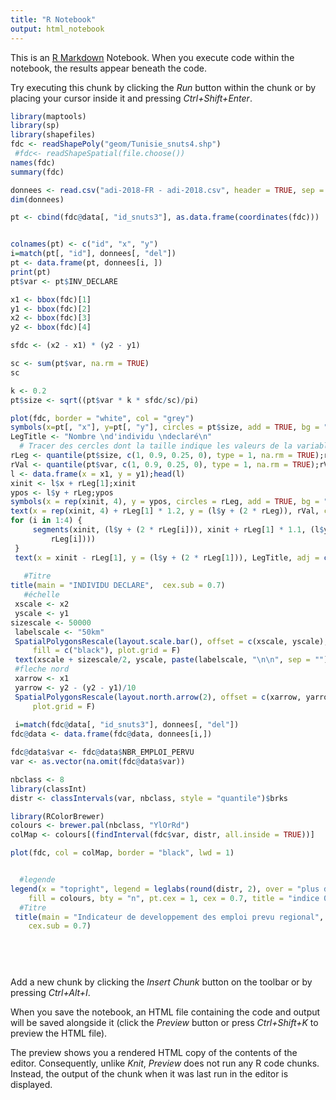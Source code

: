 ```yaml
---
title: "R Notebook"
output: html_notebook
---
```


This is an [R Markdown](http://rmarkdown.rstudio.com) Notebook. When you execute code within the notebook, the results appear beneath the code. 

Try executing this chunk by clicking the *Run* button within the chunk or by placing your cursor inside it and pressing *Ctrl+Shift+Enter*. 

```r
library(maptools)
library(sp)
library(shapefiles)
fdc <- readShapePoly("geom/Tunisie_snuts4.shp")
 #fdc<- readShapeSpatial(file.choose())
names(fdc)
summary(fdc)

donnees <- read.csv("adi-2018-FR - adi-2018.csv", header = TRUE, sep = ",", dec = ",", encoding = "latin1")
dim(donnees)

pt <- cbind(fdc@data[, "id_snuts3"], as.data.frame(coordinates(fdc)))


colnames(pt) <- c("id", "x", "y")
i=match(pt[, "id"], donnees[, "del"])
pt <- data.frame(pt, donnees[i, ])
print(pt)
pt$var <- pt$INV_DECLARE

x1 <- bbox(fdc)[1]
y1 <- bbox(fdc)[2]
x2 <- bbox(fdc)[3]
y2 <- bbox(fdc)[4]

sfdc <- (x2 - x1) * (y2 - y1)

sc <- sum(pt$var, na.rm = TRUE)
sc

k <- 0.2  
pt$size <- sqrt((pt$var * k * sfdc/sc)/pi)

plot(fdc, border = "white", col = "grey")
symbols(x=pt[, "x"], y=pt[, "y"], circles = pt$size, add = TRUE, bg = "red", inches = FALSE)
LegTitle <- "Nombre \nd'individu \ndeclaré\n"
  # Tracer des cercles dont la taille indique les valeurs de la variable inv declaré
rLeg <- quantile(pt$size, c(1, 0.9, 0.25, 0), type = 1, na.rm = TRUE);rLeg
rVal <- quantile(pt$var, c(1, 0.9, 0.25, 0), type = 1, na.rm = TRUE);rVal
l <- data.frame(x = x1, y = y1);head(l)
xinit <- l$x + rLeg[1];xinit
ypos <- l$y + rLeg;ypos
symbols(x = rep(xinit, 4), y = ypos, circles = rLeg, add = TRUE, bg = "red", inches = FALSE)
text(x = rep(xinit, 4) + rLeg[1] * 1.2, y = (l$y + (2 * rLeg)), rVal, cex = 0.3,  srt = 0, adj = 0)
for (i in 1:4) {
     segments(xinit, (l$y + (2 * rLeg[i])), xinit + rLeg[1] * 1.1, (l$y + (2 * 
         rLeg[i])))
 }
 text(x = xinit - rLeg[1], y = (l$y + (2 * rLeg[1])), LegTitle, adj = c(0, 0), cex = 0.7)
 
   #Titre
title(main = "INDIVIDU DECLARE",  cex.sub = 0.7)
   #échelle
 xscale <- x2
 yscale <- y1
sizescale <- 50000
 labelscale <- "50km"
 SpatialPolygonsRescale(layout.scale.bar(), offset = c(xscale, yscale), scale = sizescale, 
     fill = c("black"), plot.grid = F)
 text(xscale + sizescale/2, yscale, paste(labelscale, "\n\n", sep = ""), cex = 0.7)
 #fleche nord
 xarrow <- x1
 yarrow <- y2 - (y2 - y1)/10
 SpatialPolygonsRescale(layout.north.arrow(2), offset = c(xarrow, yarrow), scale = 50000, 
     plot.grid = F)
 
 i=match(fdc@data[, "id_snuts3"], donnees[, "del"])
fdc@data <- data.frame(fdc@data, donnees[i,])

fdc@data$var <- fdc@data$NBR_EMPLOI_PERVU
var <- as.vector(na.omit(fdc@data$var))

nbclass <- 8
library(classInt)
distr <- classIntervals(var, nbclass, style = "quantile")$brks

library(RColorBrewer)
colours <- brewer.pal(nbclass, "YlOrRd")
colMap <- colours[(findInterval(fdc$var, distr, all.inside = TRUE))] 

plot(fdc, col = colMap, border = "black", lwd = 1)


  #legende
legend(x = "topright", legend = leglabs(round(distr, 2), over = "plus de", under = "moins de"), 
    fill = colours, bty = "n", pt.cex = 1, cex = 0.7, title = "indice 0-1")
  #Titre
 title(main = "Indicateur de developpement des emploi prevu regional", 
    cex.sub = 0.7)
 
 
 
```




```r

```

Add a new chunk by clicking the *Insert Chunk* button on the toolbar or by pressing *Ctrl+Alt+I*.

When you save the notebook, an HTML file containing the code and output will be saved alongside it (click the *Preview* button or press *Ctrl+Shift+K* to preview the HTML file).

The preview shows you a rendered HTML copy of the contents of the editor. Consequently, unlike *Knit*, *Preview* does not run any R code chunks. Instead, the output of the chunk when it was last run in the editor is displayed.
